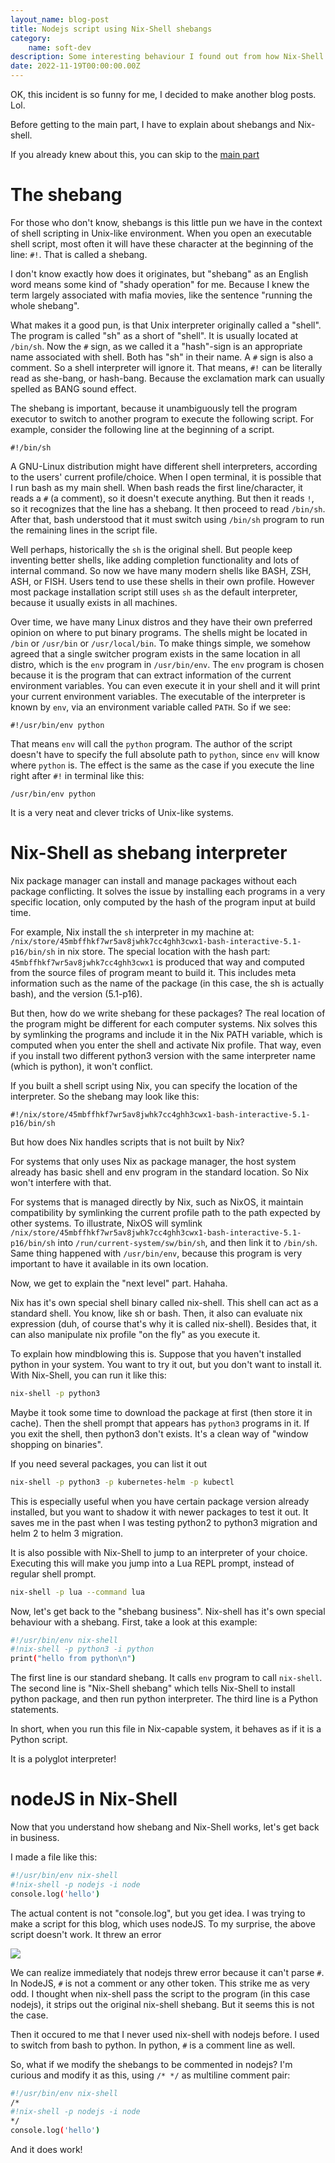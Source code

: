 ```yaml
---
layout_name: blog-post
title: Nodejs script using Nix-Shell shebangs
category:
    name: soft-dev
description: Some interesting behaviour I found out from how Nix-Shell shebangs works 
date: 2022-11-19T00:00:00.00Z
---
```


OK, this incident is so funny for me, I decided to make another blog posts. Lol.

Before getting to the main part, I have to explain about shebangs and Nix-shell.

If you already knew about this, you can skip to the [main part](#nodejs-in-nix-shell)

# The shebang

For those who don't know, shebangs is this little pun we have in the context 
of shell scripting in Unix-like environment. When you open an executable shell script, 
most often it will have these character at the beginning of the line: `#!`.
That is called a shebang.

I don't know exactly how does it originates, but "shebang" as an English word 
means some kind of "shady operation" for me. Because I knew the term largely 
associated with mafia movies, like the sentence "running the whole shebang".

What makes it a good pun, is that Unix interpreter originally called
a "shell". The program is called "sh" as a short of "shell". 
It is usually located at `/bin/sh`. Now the `#` sign, as we called it a "hash"-sign 
is an appropriate name associated with shell. Both has "sh" in their name.
A `#` sign is also a comment. So a shell interpreter will ignore it.
That means, `#!` can be literally read as she-bang, or hash-bang.
Because the exclamation mark can usually spelled as BANG sound effect.

The shebang is important, because it unambiguously tell the program executor
to switch to another program to execute the following script. For example,
consider the following line at the beginning of a script.

```
#!/bin/sh
```

A GNU-Linux distribution might have different shell interpreters, according to the users' 
current profile/choice. When I open terminal, it is possible that I run bash as my main shell.
When bash reads the first line/character, it reads a `#` (a comment), so it doesn't execute anything.
But then it reads `!`, so it recognizes that the line has a shebang.
It then proceed to read `/bin/sh`. After that, bash understood that it must switch 
using `/bin/sh` program to run the remaining lines in the script file.

Well perhaps, historically the `sh` is the original shell. But people keep inventing 
better shells, like adding completion functionality and lots of internal command.
So now we have many modern shells like BASH, ZSH, ASH, or FISH. Users tend 
to use these shells in their own profile. However most package installation script still 
uses `sh` as the default interpreter, because it usually exists in all machines.

Over time, we have many Linux distros and they have their own preferred opinion 
on where to put binary programs. The shells might be located in `/bin` or `/usr/bin`
or `/usr/local/bin`. To make things simple, we somehow agreed that a single switcher program 
exists in the same location in all distro, which is the `env` program in `/usr/bin/env`.
The `env` program is chosen because it is the program that can extract information 
of the current environment variables. You can even execute it in your shell and it will print your 
current environment variables. The executable of the interpreter is known by `env`, via 
an environment variable called `PATH`. So if we see:

```
#!/usr/bin/env python
```

That means `env` will call the `python` program. The author of the script doesn't 
have to specify the full absolute path to `python`, since `env` will know where `python` is.
The effect is the same as the case if you execute the line right after `#!` in terminal like this:

```
/usr/bin/env python
```

It is a very neat and clever tricks of Unix-like systems.

# Nix-Shell as shebang interpreter

Nix package manager can install and manage packages without each package conflicting.
It solves the issue by installing each programs in a very specific location,
only computed by the hash of the program input at build time.

For example, Nix install the `sh` interpreter in my machine at:
`/nix/store/45mbffhkf7wr5av8jwhk7cc4ghh3cwx1-bash-interactive-5.1-p16/bin/sh`
in nix store. The special location with the hash part: `45mbffhkf7wr5av8jwhk7cc4ghh3cwx1`
is produced that way and computed from the source files of program meant to build it.
This includes meta information such as the name of the package (in this case, the sh is actually bash), 
and the version (5.1-p16).

But then, how do we write shebang for these packages? The real location of the program 
might be different for each computer systems. Nix solves this by symlinking the programs 
and include it in the Nix PATH variable, which is computed when you enter the shell 
and activate Nix profile. That way, even if you install two different python3 version with the 
same interpreter name (which is python), it won't conflict.

If you built a shell script using Nix, you can specify the location of the interpreter.
So the shebang may look like this:

```
#!/nix/store/45mbffhkf7wr5av8jwhk7cc4ghh3cwx1-bash-interactive-5.1-p16/bin/sh
```

But how does Nix handles scripts that is not built by Nix?

For systems that only uses Nix as package manager, the host system already has 
basic shell and env program in the standard location. So Nix won't interfere with that.

For systems that is managed directly by Nix, such as NixOS, it maintain compatibility 
by symlinking the current profile path to the path expected by other systems.
To illustrate, NixOS will symlink `/nix/store/45mbffhkf7wr5av8jwhk7cc4ghh3cwx1-bash-interactive-5.1-p16/bin/sh` 
into `/run/current-system/sw/bin/sh`, and then link it to `/bin/sh`. Same thing happened with `/usr/bin/env`, 
because this program is very important to have it available in its own location.

Now, we get to explain the "next level" part. Hahaha.

Nix has it's own special shell binary called nix-shell. This shell can act as a standard shell.
You know, like sh or bash. Then, it also can evaluate nix expression (duh, of course that's why it is called nix-shell).
Besides that, it can also manipulate nix profile "on the fly" as you execute it.

To explain how mindblowing this is. Suppose that you haven't installed python in your system.
You want to try it out, but you don't want to install it. With Nix-Shell, you can run it like this:

```bash
nix-shell -p python3
```

Maybe it took some time to download the package at first (then store it in cache).
Then the shell prompt that appears has `python3` programs in it. If you exit the shell, 
then python3 don't exists. It's a clean way of "window shopping on binaries".

If you need several packages, you can list it out

```bash
nix-shell -p python3 -p kubernetes-helm -p kubectl
```

This is especially useful when you have certain package version already installed, but you 
want to shadow it with newer packages to test it out. It saves me in the past when I was testing 
python2 to python3 migration and helm 2 to helm 3 migration.

It is also possible with Nix-Shell to jump to an interpreter of your choice. Executing this
will make you jump into a Lua REPL prompt, instead of regular shell prompt.

```bash
nix-shell -p lua --command lua
```

Now, let's get back to the "shebang business". Nix-shell has it's own special behaviour with a shebang.
First, take a look at this example:

```bash
#!/usr/bin/env nix-shell
#!nix-shell -p python3 -i python
print("hello from python\n")
```

The first line is our standard shebang. It calls `env` program to call `nix-shell`.
The second line is "Nix-Shell shebang" which tells Nix-Shell to install python package,
and then run python interpreter. The third line is a Python statements.

In short, when you run this file in Nix-capable system, it behaves as if it is a Python script.

It is a polyglot interpreter!

# nodeJS in Nix-Shell

Now that you understand how shebang and Nix-Shell works, let's get back in business.

I made a file like this:

```bash
#!/usr/bin/env nix-shell
#!nix-shell -p nodejs -i node
console.log('hello')
```

The actual content is not "console.log", but you get idea. I was trying to make a script 
for this blog, which uses nodeJS. To my surprise, the above script doesn't work.
It threw an error

![](./P1.png)

We can realize immediately that nodejs threw error because it 
can't parse `#`. In NodeJS, `#` is not a comment or any other token.
This strike me as very odd. I thought when nix-shell pass the script to the 
program (in this case nodejs), it strips out the original nix-shell shebang.
But it seems this is not the case.

Then it occured to me that I never used nix-shell with nodejs before.
I used to switch from bash to python. In python, `#` is a comment line as well.

So, what if we modify the shebangs to be commented in nodejs?
I'm curious and modify it as this, using `/* */` as multiline comment pair:

```bash
#!/usr/bin/env nix-shell
/*
#!nix-shell -p nodejs -i node
*/
console.log('hello')
```

And it does work!
